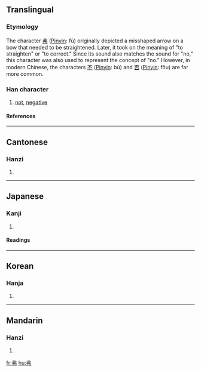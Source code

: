 ==Translingual==
===Etymology===
The character [[弗]] ([[Pinyin]]: fú) originally depicted a misshaped arrow on a bow that needed to be straightened.  Later, it took on the meaning of "to straighten" or "to correct."  Since its sound also matches the sound for "no," this character was also used to represent the concept of "no."  However, in modern Chinese, the characters [[不]] ([[Pinyin]]: bù) and [[否]] ([[Pinyin]]: fǒu) are far more common.
===Han character===
{{Han char|rn=57|rad=弓|as=02|sn=5|four=5502<sub>7</sub>|canj=中中弓 (LLN)}}
# [[not]], [[negative]]
====References====
{{Han ref|kx=0356.160|dkj=09708|dj=0673.010|hdz=20990.090|uh=5F17|ud=24343|bh=A5B1|bd=42417}}
----
==Cantonese==
===Hanzi===
{{yue-hanzi|jyut=|y=fat1}}
# {{defn|Cantonese}}
----
==Japanese==
===Kanji===
{{ja-kanji|grade=|rs=弓02}}
# {{defn|Japanese}} 
====Readings====
{{ja-readings|on=[[ふつ]] (futsu), [[ぼつ]] (botsu)|kun=[[どる]] (doru)}}
----
==Korean==
===Hanja===
{{ko-hanja|hangeul=불|eumhun=|rv=bul|mr=pul|y=pul}}
# {{defn|Korean}}
----
==Mandarin==
===Hanzi===
{{cmn-hanzi|pin=[[fú]] (fu2)|wg=fu<sup>2</sup>}}
# {{defn|Mandarin}}

[[fr:弗]]
[[hu:弗]]